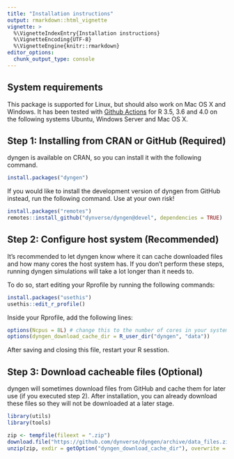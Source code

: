 ```yaml
---
title: "Installation instructions"
output: rmarkdown::html_vignette
vignette: >
  %\VignetteIndexEntry{Installation instructions}
  %\VignetteEncoding{UTF-8}
  %\VignetteEngine{knitr::rmarkdown}
editor_options: 
  chunk_output_type: console
---
```


<!-- github markdown built using 
rmarkdown::render("vignettes/installation.Rmd", output_format = rmarkdown::github_document())
-->


## System requirements
This package is supported for Linux, but should also work on Mac OS X and Windows. It has been tested with [Github Actions](https://github.com/dynverse/dyngen/actions?query=workflow%3AR-CMD-check) for R 3.5, 3.6 and 4.0 on the following systems Ubuntu, Windows Server and Mac OS X.

## Step 1: Installing from CRAN or GitHub (Required)
dyngen is available on CRAN, so you can install it with the following command.
```r
install.packages("dyngen")
```

If you would like to install the development version of dyngen from GitHub instead, run the following command. Use at your own risk!

```r
install.packages("remotes")
remotes::install_github("dynverse/dyngen@devel", dependencies = TRUE)
```

## Step 2: Configure host system (Recommended)
It's recommended to let dyngen know where it can cache downloaded files and how many cores the host system has. 
If you don't perform these steps, running dyngen simulations will take a lot longer than it needs to.

To do so, start editing your Rprofile by running the following commands:

```r
install.packages("usethis")
usethis::edit_r_profile()
```

Inside your Rprofile, add the following lines:
```r
options(Ncpus = 8L) # change this to the number of cores in your system
options(dyngen_download_cache_dir = R_user_dir("dyngen", "data"))
```

After saving and closing this file, restart your R sesstion.

## Step 3: Download cacheable files (Optional)

dyngen will sometimes download files from GitHub and cache them for later use (if you executed step 2).
After installation, you can already download these files so they will not be downloaded at a later 
stage.

```r
library(utils)
library(tools)

zip <- tempfile(fileext = ".zip")
download.file("https://github.com/dynverse/dyngen/archive/data_files.zip", zip)
unzip(zip, exdir = getOption("dyngen_download_cache_dir"), overwrite = TRUE)
```